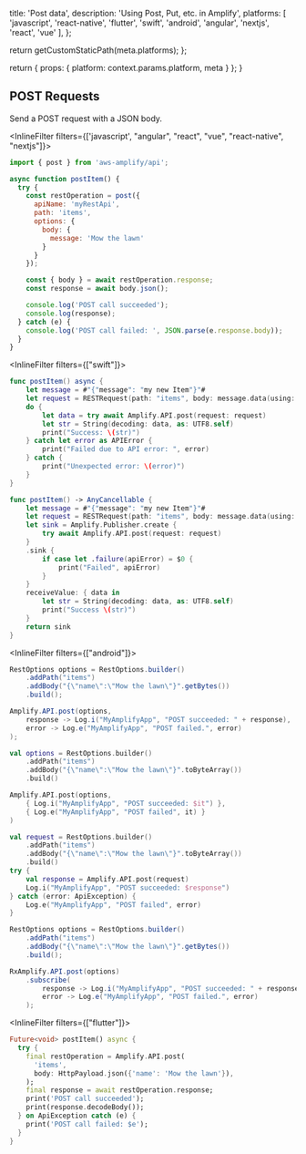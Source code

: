 
  title: 'Post data',
  description: 'Using Post, Put, etc. in Amplify',
  platforms: [
    'javascript',
    'react-native',
    'flutter',
    'swift',
    'android',
    'angular',
    'nextjs',
    'react',
    'vue'
  ],
};

  return getCustomStaticPath(meta.platforms);
};

  return {
    props: {
      platform: context.params.platform,
      meta
    }
  };
}


## POST Requests

Send a POST request with a JSON body.


<InlineFilter filters={['javascript', "angular", "react", "vue", "react-native", "nextjs"]}>
```javascript
import { post } from 'aws-amplify/api';

async function postItem() {
  try {
    const restOperation = post({
      apiName: 'myRestApi',
      path: 'items',
      options: {
        body: {
          message: 'Mow the lawn'
        }
      }
    });

    const { body } = await restOperation.response;
    const response = await body.json();

    console.log('POST call succeeded');
    console.log(response);
  } catch (e) {
    console.log('POST call failed: ', JSON.parse(e.response.body));
  }
}
```
</InlineFilter>

<InlineFilter filters={["swift"]}>
<BlockSwitcher>

<Block name="Async/Await">

```swift
func postItem() async {
    let message = #"{"message": "my new Item"}"#
    let request = RESTRequest(path: "items", body: message.data(using: .utf8))
    do {
        let data = try await Amplify.API.post(request: request)
        let str = String(decoding: data, as: UTF8.self)
        print("Success: \(str)")
    } catch let error as APIError {
        print("Failed due to API error: ", error)
    } catch {
        print("Unexpected error: \(error)")
    }
}
```

</Block>

<Block name="Combine">

```swift
func postItem() -> AnyCancellable {
    let message = #"{"message": "my new Item"}"#
    let request = RESTRequest(path: "items", body: message.data(using: .utf8))
    let sink = Amplify.Publisher.create {
        try await Amplify.API.post(request: request)
    }
    .sink {
        if case let .failure(apiError) = $0 {
            print("Failed", apiError)
        }
    }
    receiveValue: { data in
        let str = String(decoding: data, as: UTF8.self)
        print("Success \(str)")
    }
    return sink
}
```

</Block>

</BlockSwitcher>
</InlineFilter>

<InlineFilter filters={["android"]}>
<BlockSwitcher>
<Block name="Java">

```java
RestOptions options = RestOptions.builder()
    .addPath("items")
    .addBody("{\"name\":\"Mow the lawn\"}".getBytes())
    .build();

Amplify.API.post(options,
    response -> Log.i("MyAmplifyApp", "POST succeeded: " + response),
    error -> Log.e("MyAmplifyApp", "POST failed.", error)
);
```

</Block>
<Block name="Kotlin - Callbacks">

```kotlin
val options = RestOptions.builder()
    .addPath("items")
    .addBody("{\"name\":\"Mow the lawn\"}".toByteArray())
    .build()

Amplify.API.post(options,
    { Log.i("MyAmplifyApp", "POST succeeded: $it") },
    { Log.e("MyAmplifyApp", "POST failed", it) }
)
```

</Block>
<Block name="Kotlin - Coroutines">

```kotlin
val request = RestOptions.builder()
    .addPath("items")
    .addBody("{\"name\":\"Mow the lawn\"}".toByteArray())
    .build()
try {
    val response = Amplify.API.post(request)
    Log.i("MyAmplifyApp", "POST succeeded: $response")
} catch (error: ApiException) {
    Log.e("MyAmplifyApp", "POST failed", error)
}
```

</Block>
<Block name="RxJava">

```java
RestOptions options = RestOptions.builder()
    .addPath("items")
    .addBody("{\"name\":\"Mow the lawn\"}".getBytes())
    .build();

RxAmplify.API.post(options)
    .subscribe(
        response -> Log.i("MyAmplifyApp", "POST succeeded: " + response),
        error -> Log.e("MyAmplifyApp", "POST failed.", error)
    );
```

</Block>
</BlockSwitcher>
</InlineFilter>

<InlineFilter filters={["flutter"]}>
```dart
Future<void> postItem() async {
  try {
    final restOperation = Amplify.API.post(
      'items',
      body: HttpPayload.json({'name': 'Mow the lawn'}),
    );
    final response = await restOperation.response;
    print('POST call succeeded');
    print(response.decodeBody());
  } on ApiException catch (e) {
    print('POST call failed: $e');
  }
}
```
</InlineFilter>

